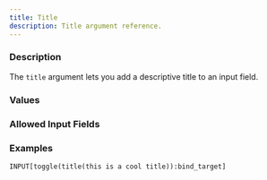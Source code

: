 ```yaml
---
title: Title
description: Title argument reference.
---
```



<InputFieldArgumentInfo type={InputFieldArgumentType.TITLE}></InputFieldArgumentInfo>

### Description

The `title` argument lets you add a descriptive title to an input field.

### Values

<InputFieldArgumentValuesInfo type={InputFieldArgumentType.TITLE}></InputFieldArgumentValuesInfo>

### Allowed Input Fields

<InputFieldArgumentAllowedInputFields type={InputFieldArgumentType.TITLE}></InputFieldArgumentAllowedInputFields>

### Examples

```meta-bind
INPUT[toggle(title(this is a cool title)):bind_target]
```
